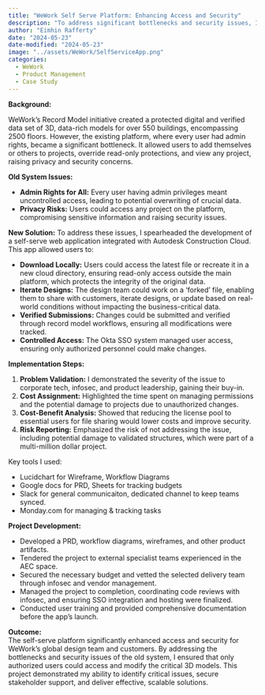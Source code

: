 ```yaml
---
title: "WeWork Self Serve Platform: Enhancing Access and Security"
description: "To address significant bottlenecks and security issues, I led the design and development of a self-serve web app integrated with Autodesk Construction Cloud. This platform revolutionized how our global design team accessed and managed 3D models of WeWork’s 550 buildings and 2500 floors, ensuring both security and efficiency."
author: "Eimhin Rafferty"
date: "2024-05-23"
date-modified: "2024-05-23"
image: "../assets/WeWork/SelfServiceApp.png"
categories:
  - WeWork
  - Product Management
  - Case Study
---
```

**Background:**  

WeWork's Record Model initiative created a protected digital and verified data set of 3D, data-rich models for over 550 buildings, encompassing 2500 floors. However, the existing platform, where every user had admin rights, became a significant bottleneck. It allowed users to add themselves or others to projects, override read-only protections, and view any project, raising privacy and security concerns.

**Old System Issues:**

- **Admin Rights for All:** Every user having admin privileges meant uncontrolled access, leading to potential overwriting of crucial data.
- **Privacy Risks:** Users could access any project on the platform, compromising sensitive information and raising security issues.

**New Solution:**
To address these issues, I spearheaded the development of a self-serve web application integrated with Autodesk Construction Cloud. This app allowed users to:

- **Download Locally:** Users could access the latest file or recreate it in a new cloud directory, ensuring read-only access outside the main platform, which protects the integrity of the original data.
- **Iterate Designs:** The design team could work on a 'forked' file, enabling them to share with customers, iterate designs, or update based on real-world conditions without impacting the business-critical data.
- **Verified Submissions:** Changes could be submitted and verified through record model workflows, ensuring all modifications were tracked.
- **Controlled Access:** The Okta SSO system managed user access, ensuring only authorized personnel could make changes.

**Implementation Steps:**

1. **Problem Validation:** I demonstrated the severity of the issue to corporate tech, infosec, and product leadership, gaining their buy-in.
2. **Cost Assignment:** Highlighted the time spent on managing permissions and the potential damage to projects due to unauthorized changes.
3. **Cost-Benefit Analysis:** Showed that reducing the license pool to essential users for file sharing would lower costs and improve security.
4. **Risk Reporting:** Emphasized the risk of not addressing the issue, including potential damage to validated structures, which were part of a multi-million dollar project.

Key tools I used: 

- Lucidchart for Wireframe, Workflow Diagrams 
- Google docs for PRD, Sheets for tracking budgets 
- Slack for general communicaiton, dedicated channel to keep teams synced. 
- Monday.com for managing & tracking tasks

**Project Development:**

- Developed a PRD, workflow diagrams, wireframes, and other product artifacts.
- Tendered the project to external specialist teams experienced in the AEC space.
- Secured the necessary budget and vetted the selected delivery team through infosec and vendor management.
- Managed the project to completion, coordinating code reviews with infosec, and ensuring SSO integration and hosting were finalized.
- Conducted user training and provided comprehensive documentation before the app's launch.

**Outcome:**  
The self-serve platform significantly enhanced access and security for WeWork's global design team and customers. By addressing the bottlenecks and security issues of the old system, I ensured that only authorized users could access and modify the critical 3D models. This project demonstrated my ability to identify critical issues, secure stakeholder support, and deliver effective, scalable solutions.

